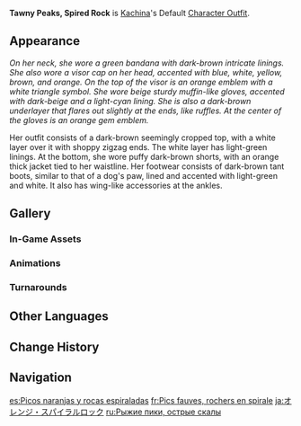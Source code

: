 {{Outfit Infobox
|id           = 210000
|image        = <gallery>
Character Kachina Full Wish.png|Wish
Character Kachina Game.png|In-Game
</gallery>
|character    = Kachina
|type         = Default
|description  = Kachina's outfit. Sturdy gloves, check, wear-resistant boots, check &mdash; "Uthabiti" Kachina is ready to face the challenges ahead!
|obtain       = Unlocked upon obtaining character
}}
'''Tawny Peaks, Spired Rock''' is [[Kachina]]'s Default [[Character Outfit]].

==Appearance==
<!-- Keep appearance section short and concise. Limit to 1-2 paragraphs (preferably 1 paragraph) with 3-4 sentences each. -->
''On her neck, she wore a green bandana with dark-brown intricate linings. She also wore a visor cap on her head, accented with blue, white, yellow, brown, and orange. On the top of the visor is an orange emblem with a white triangle symbol. She wore beige sturdy muffin-like gloves, accented with dark-beige and a light-cyan lining. She is also a dark-brown underlayer that flares out slightly at the ends, like ruffles. At the center of the gloves is an orange gem emblem.''

Her outfit consists of a dark-brown seemingly cropped top, with a white layer over it with shoppy zigzag ends. The white layer has light-green linings. At the bottom, she wore puffy dark-brown shorts, with an orange thick jacket tied to her waistline. Her footwear consists of dark-brown tant boots, similar to that of a dog's paw, lined and accented with light-green and white. It also has wing-like accessories at the ankles.

==Gallery==
===In-Game Assets===
{{Assets/Outfit|Tawny Peaks, Spired Rock|nomain=1}}

===Animations===
{{Preview/CharacterAnimations|Kachina|nocaption=1}}

===Turnarounds===
{{Turnarounds}}

==Other Languages==
{{Other Languages
|en       = Tawny Peaks, Spired Rock
|zhs      = 橙峰螺岩
|zhs_rm   = Chéngfēng Luóyán
|zht      = 橙峰螺岩
|zht_rm   = Chéngfēng Luóyán
|zh_tl    = Orange Peak, Spiral Rock
|ja       = オレンジ・スパイラルロック
|ja_rm    = 
|ja_tl    = 
|ko       = 귤빛 드릴 바위
|ko_tl    = 
|es       = Picos naranjas y rocas espiraladas
|es_tl    = Orange Peaks and Spiral Rocks
|fr       = Pics fauves, rochers en spirale
|fr_tl    = Tawny Peaks, Spiral Rocks
|ru       = Рыжие пики, острые скалы
|ru_tl    = Red Peaks, Pointed Rocks
|th       = ศิลายอดแหลมสีส้ม
|th_rm    = 
|th_tl    = 
|vi       = Đỉnh Đá Cam
|vi_tl    = 
|de       = Oranger Berg auf Spiralgestein
|de_tl    = Orange Mountain on Spiral Rock
|id       = Tawny Peaks, Spired Rock
|pt       = Picos Pardos, Rochas Espigadas
|pt_tl    = 
|tr       = Turuncu Tepeler, Sarmal Kaya
|tr_tl    = 
|it       = Picchi fulvi, rocce a spirale
|it_tl    = 
}}

==Change History==
{{Change History|5.0}}

==Navigation==
{{Dressing Room Navbox|Outfit}}

[[es:Picos naranjas y rocas espiraladas]]
[[fr:Pics fauves, rochers en spirale]]
[[ja:オレンジ・スパイラルロック]]
[[ru:Рыжие пики, острые скалы]]
